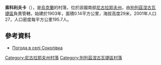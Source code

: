 {{coord|47|19|57|N|32|55|42|E|scale:100000|display=title}}

'''索科利夫卡'''（{{lang-uk|Соколівка}}），是[[烏克蘭|烏克蘭]]的村落，位於該國南部[[尼古拉耶夫州|尼古拉耶夫州]]，由[[別列茲涅古瓦捷區|別列茲涅古瓦捷區]]負責管轄，始建於1903年，面積0.14平方公里，海拔高度29米，2001年人口27，人口密度每平方公里195.7人。

==參考資料==
* [http://weather.in.ua/ua/nikolaevskaja/24387 Погода в селі Соколівка] {{Wayback|url=http://weather.in.ua/ua/nikolaevskaja/24387 |date=20160606115159 }}

[[Category:尼古拉耶夫州村落|Category:尼古拉耶夫州村落]]
[[Category:別列茲涅古瓦捷區村落|Category:別列茲涅古瓦捷區村落]]


{{Mykolaiv-geo-stub}}